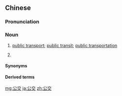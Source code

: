 ==Chinese==
{{zh-forms|note=Short for {{zh-l|公共交通}}.}}

===Pronunciation===
{{zh-pron
|m=gōngjiāo
|c=gung1 gaau1
|w=1kon jiau
|cat=n
}}

===Noun===
{{zh-noun}}

# [[public transport]]; [[public transit]]; [[public transportation]]
# {{zh-short|公交車|[[bus]]}}
#: {{zh-x|你 坐 公交 可以 直接 到。|You can get there directly by '''bus'''.}}

====Synonyms====
{{zh-dial|公共汽車}}

====Derived terms====
{{zh-der|公交車}}

[[mg:公交]]
[[ja:公交]]
[[zh:公交]]